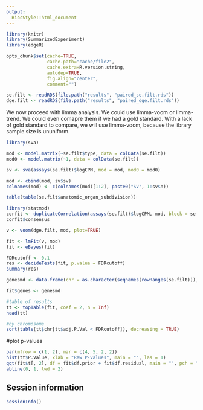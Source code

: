 ```yaml
---
output:
  BiocStyle::html_document
---
```



```r
library(knitr)
library(SummarizedExperiment)
library(edgeR)

opts_chunk$set(cache=TRUE,
               cache.path="cache/file2",
               cache.extra=R.version.string,
               autodep=TRUE,
               fig.align="center",
               comment="")

se.filt <- readRDS(file.path("results", "paired_se.filt.rds"))
dge.filt <- readRDS(file.path("results", "paired_dge.filt.rds"))
```


We now proceed with limma analysis. We could use limma-voom or limma-trend. We could even comapre them if we had a gold standard. With a lack of gold standard to compare, we will use limma-voom, because the library sample size is ununiform.


```r
library(sva)

mod <- model.matrix(~se.filt$type, data = colData(se.filt))
mod0 <- model.matrix(~1, data = colData(se.filt))

sv <- sva(assays(se.filt)$logCPM, mod = mod, mod0 = mod0)

mod <- cbind(mod, sv$sv)
colnames(mod) <- c(colnames(mod)[1:2], paste0("SV", 1:sv$n))

table(table(se.filt$anatomic_organ_subdivision))

library(statmod)
corfit <- duplicateCorrelation(assays(se.filt)$logCPM, mod, block = se.filt$anatomic_organ_subdivision)
corfit$consensus

v <- voom(dge.filt, mod, plot=TRUE)

fit <- lmFit(v, mod)
fit <- eBayes(fit)

FDRcutoff <- 0.1
res <- decideTests(fit, p.value = FDRcutoff)
summary(res)

genesmd <- data.frame(chr = as.character(seqnames(rowRanges(se.filt))), symbol = rowData(se.filt)[, 1], stringsAsFactors = FALSE)

fit$genes <- genesmd

#table of results
tt <- topTable(fit, coef = 2, n = Inf)
head(tt)

#by chromosome
sort(table(tt$chr[tt$adj.P.Val < FDRcutoff]), decreasing = TRUE)
```

#plot p-values

```r
par(mfrow = c(1, 2), mar = c(4, 5, 2, 2))
hist(tt$P.Value, xlab = "Raw P-values", main = "", las = 1)
qqt(fit$t[, 2], df = fit$df.prior + fit$df.residual, main = "", pch = ".", cex = 3)
abline(0, 1, lwd = 2)
```


## Session information

```r
sessionInfo()
```
